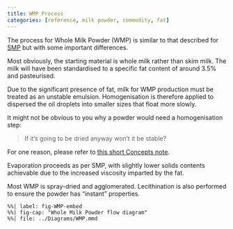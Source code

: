 ```yaml
---
title: WMP Process
categories: [reference, milk powder, commodity, fat]
---
```


The process for Whole Milk Powder (WMP) is similar to that described for
[SMP](./SMP_process.qmd) but with some important differences.

Most obviously, the starting material is whole
milk rather than skim milk.
The milk will have been standardised to a specific
fat content of around 3.5% and pasteurised.

Due to the significant presence of fat, milk for
WMP production must be treated as an unstable
emulsion.
Homogenisation is therefore applied to dispersed
the oil droplets into smaller sizes that float
more slowly.

::: {.callout-note}

It might not be obvious to you why a powder
would need a homogenisation step:

> If it's going to be dried anyway won't it be stable?

For one reason, please refer to [this short Concepts note](../Concepts/driedEmulsions.qmd).

:::

Evaporation proceeds as per SMP, with slightly
lower solids contents achievable due to the
increased viscosity imparted by the fat.

Most WMP is spray-dried and agglomerated.
Lecithination is also performed to ensure
the powder has "instant" properties.

```mermaid
%%| label: fig-WMP-embed
%%| fig-cap: "Whole Milk Powder flow diagram"
%%| file: ../Diagrams/WMP.mmd
```
